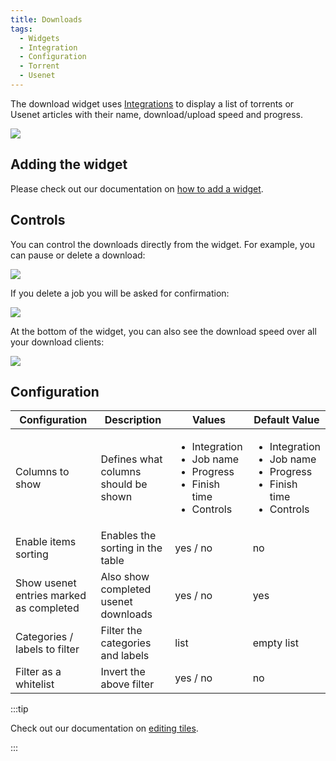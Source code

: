 ```yaml
---
title: Downloads
tags:
  - Widgets
  - Integration
  - Configuration
  - Torrent
  - Usenet
---
```


The download widget uses [Integrations](/docs/1.10.0/category/integrations) to display a list of torrents or Usenet articles with their name, download/upload speed and progress.

![](./img/screenshots.png)

## Adding the widget
Please check out our documentation on [how to add a widget](/docs/1.10.0/getting-started/after-the-installation#embed-integration-data-using-widgets).

## Controls
You can control the downloads directly from the widget.
For example, you can pause or delete a download:

![](./img/download-item-actions.png)

If you delete a job you will be asked for confirmation:

![](./img/delete-modal.png)

At the bottom of the widget, you can also see the download speed over all your download clients:

![](./img/download-speed.png)

## Configuration

| Configuration                           | Description                          | Values                                                                                               | Default Value                                                                                        |
| --------------------------------------- | ------------------------------------ | ---------------------------------------------------------------------------------------------------- | ---------------------------------------------------------------------------------------------------- |
| Columns to show                         | Defines what columns should be shown | <ul><li>Integration</li><li>Job name</li><li>Progress</li><li>Finish time</li><li>Controls</li></ul> | <ul><li>Integration</li><li>Job name</li><li>Progress</li><li>Finish time</li><li>Controls</li></ul> |
| Enable items sorting                    | Enables the sorting in the table     | yes / no                                                                                             | no                                                                                                   |
| Show usenet entries marked as completed | Also show completed usenet downloads | yes / no                                                                                             | yes                                                                                                  |
| Categories / labels to filter           | Filter the categories and labels     | list                                                                                                 | empty list                                                                                           |
| Filter as a whitelist                   | Invert the above filter              | yes / no                                                                                             | no                                                                                                   |

:::tip

Check out our documentation on [editing tiles](/docs/1.10.0/getting-started/after-the-installation#arrange-and-organize-your-board).

:::
